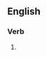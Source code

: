 ==English==

===Verb===
{{head|en|present participle}}

# {{present participle of|disabuse|lang=en|nocat=1}}